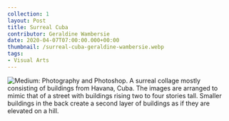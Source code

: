 ---
collection: 1
layout: Post
title: Surreal Cuba
contributor: Geraldine Wambersie
date: 2020-04-07T07:00:00.000+00:00
thumbnail: /surreal-cuba-geraldine-wambersie.webp
tags:
- Visual Arts
---
<div class="center">
    <img src="{{ site.baseurl }}/uploads/1/surreal-cuba-geraldine-wambersie.jpg" 
        alt="Medium: Photography and Photoshop. A surreal collage mostly consisting of buildings from Havana, Cuba. The images are arranged to mimic that of a street with buildings rising two to four stories tall. Smaller buildings in the back create a second layer of buildings as if they are elevated on a hill." />
</div>